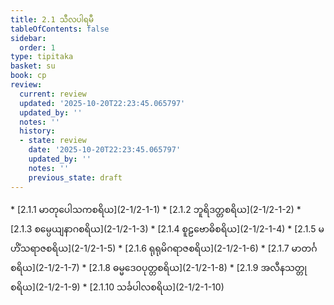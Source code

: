 ```yaml
---
title: 2.1 သီလပါရမီ
tableOfContents: false
sidebar:
  order: 1
type: tipitaka
basket: su
book: cp
review:
  current: review
  updated: '2025-10-20T22:23:45.065797'
  updated_by: ''
  notes: ''
  history:
  - state: review
    date: '2025-10-20T22:23:45.065797'
    updated_by: ''
    notes: ''
    previous_state: draft
---
```



<DynamicBreadcrumb />


<ReviewStatus review={frontmatter.review} showDetails={true} />

<HypothesisAnnotation frontmatter={frontmatter} />



<TableOfContents book="cp" section="2.1">
* [2.1.1 မာတုပေါသကစရိယ](2-1/2-1-1)
* [2.1.2 ဘူရိဒတ္တစရိယ](2-1/2-1-2)
* [2.1.3 စမ္ပေယျနာဂစရိယ](2-1/2-1-3)
* [2.1.4 စူဠဗောဓိစရိယ](2-1/2-1-4)
* [2.1.5 မဟိံသရာဇစရိယ](2-1/2-1-5)
* [2.1.6 ရုရုမိဂရာဇစရိယ](2-1/2-1-6)
* [2.1.7 မာတင်္ဂစရိယ](2-1/2-1-7)
* [2.1.8 ဓမ္မဒေဝပုတ္တစရိယ](2-1/2-1-8)
* [2.1.9 အလီနသတ္တုစရိယ](2-1/2-1-9)
* [2.1.10 သင်္ခပါလစရိယ](2-1/2-1-10)
</TableOfContents>